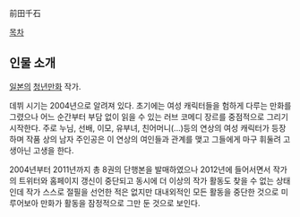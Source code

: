 前田千石

[[목차]]

== 인물 소개 ==
[[일본]]의 [[청년만화]] 작가.

데뷔 시기는 2004년으로 알려져 있다. 초기에는 여성 캐릭터들을 험하게 다루는 만화를 그렸으나 어느 순간부터 부담 없이 읽을 수 있는 러브 코메디 장르를 중점적으로 그리기 시작한다. 주로 누님, 선배, 이모, 유부녀, 친어머니(...)등의 연상의 여성 캐릭터가 등장하며 작품 상의 남자 주인공은 이 연상의 여인들과 관계를 맺고 그들에게 마구 휘둘려 고생아닌 고생을 한다. 

2004년부터 2011년까지 총 8권의 단행본을 발매하였으나 2012년에 들어서면서 작가의 트위터와 홈페이지 갱신이 중단되고 동시에 더 이상의 작가 활동도 찾을 수 없는 상태인데 작가 스스로 절필을 선언한 적은 없지만 대내외적인 모든 활동을 중단한 것으로 미루어보아 만화가 활동을 잠정적으로 그만 둔 것으로 보인다.

